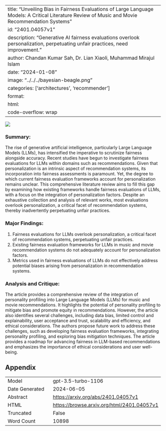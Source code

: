 
---
title: "Unveiling Bias in Fairness Evaluations of Large Language Models: A Critical Literature Review of Music and Movie Recommendation Systems"
id: "2401.04057v1"
description: "Generative AI fairness evaluations overlook personalization, perpetuating unfair practices, need improvement."
author: Chandan Kumar Sah, Dr. Lian Xiaoli, Muhammad Mirajul Islam
date: "2024-01-08"
image: "../../../bayesian-beagle.png"
categories: ['architectures', 'recommender']
format:
  html:
    code-overflow: wrap
---

![](../../../bayesian-beagle.png)

### Summary:
The rise of generative artificial intelligence, particularly Large Language Models (LLMs), has intensified the imperative to scrutinize fairness alongside accuracy. Recent studies have begun to investigate fairness evaluations for LLMs within domains such as recommendations. Given that personalization is an intrinsic aspect of recommendation systems, its incorporation into fairness assessments is paramount. Yet, the degree to which current fairness evaluation frameworks account for personalization remains unclear. This comprehensive literature review aims to fill this gap by examining how existing frameworks handle fairness evaluations of LLMs, with a focus on the integration of personalization factors. Despite an exhaustive collection and analysis of relevant works, most evaluations overlook personalization, a critical facet of recommendation systems, thereby inadvertently perpetuating unfair practices. 

### Major Findings:
1. Fairness evaluations for LLMs overlook personalization, a critical facet of recommendation systems, perpetuating unfair practices.
2. Existing fairness evaluation frameworks for LLMs in music and movie recommendation systems do not adequately account for personalization factors.
3. Metrics used in fairness evaluations of LLMs do not effectively address potential biases arising from personalization in recommendation systems.

### Analysis and Critique:
The article provides a comprehensive review of the integration of personality profiling into Large Language Models (LLMs) for music and movie recommendations. It highlights the potential of personality profiling to mitigate bias and promote equity in recommendations. However, the article also identifies several challenges, including data bias, limited control and explainability, user acceptance and trust, scalability and efficiency, and ethical considerations. The authors propose future work to address these challenges, such as developing fairness evaluation frameworks, integrating personality profiling, and exploring bias mitigation techniques. The article provides a roadmap for advancing fairness in LLM-based recommendations and emphasizes the importance of ethical considerations and user well-being.

## Appendix

|          |          |
|----------|----------|
| Model     | gpt-3.5-turbo-1106       |
| Date Generated     | 2024-06-05       |
| Abstract | [https://arxiv.org/abs/2401.04057v1](https://arxiv.org/abs/2401.04057v1)        |
| HTML     | [https://browse.arxiv.org/html/2401.04057v1](https://browse.arxiv.org/html/2401.04057v1)       |
| Truncated       | False       |
| Word Count       | 10898       |